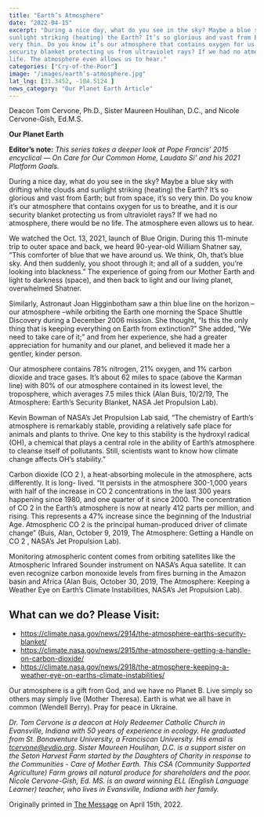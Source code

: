 ```yaml
---
title: "Earth’s Atmosphere"
date: "2022-04-15"
excerpt: "During a nice day, what do you see in the sky? Maybe a blue sky with drifting white clouds and
sunlight striking (heating) the Earth? It’s so glorious and vast from Earth; but from space, it’s so
very thin. Do you know it’s our atmosphere that contains oxygen for us to breathe, and it is our
security blanket protecting us from ultraviolet rays? If we had no atmosphere, there would be no
life. The atmosphere even allows us to hear."
categories: ["Cry-of-the-Poor"]
image: "/images/earth’s-atmosphere.jpg"
lat_lng: [31.3452, -104.5124 ]
news_category: "Our Planet Earth Article"
---
```


Deacon Tom Cervone, Ph.D., Sister Maureen Houlihan, D.C., and Nicole Cervone-Gish, Ed.M.S.

**Our Planet Earth**

**Editor’s note:**
_This series takes a deeper look at Pope Francis’ 2015 encyclical ― On Care for Our Common
Home, Laudato Si’ and his 2021 Platform Goals._

During a nice day, what do you see in the sky? Maybe a blue sky with drifting white clouds and
sunlight striking (heating) the Earth? It’s so glorious and vast from Earth; but from space, it’s so
very thin. Do you know it’s our atmosphere that contains oxygen for us to breathe, and it is our
security blanket protecting us from ultraviolet rays? If we had no atmosphere, there would be no
life. The atmosphere even allows us to hear.

We watched the Oct. 13, 2021, launch of Blue Origin. During this 11-minute trip to outer space
and back, we heard 90-year-old William Shatner say, “This comforter of blue that we have
around us. We think, Oh, that’s blue sky. And then suddenly, you shoot through it; and all of a
sudden, you’re looking into blackness.” The experience of going from our Mother Earth and
light to darkness (space), and then back to light and our living planet, overwhelmed Shatner.

Similarly, Astronaut Joan Higginbotham saw a thin blue line on the horizon – our atmosphere
–while orbiting the Earth one morning the Space Shuttle Discovery during a December 2006
mission. She thought, “Is this the only thing that is keeping everything on Earth from
extinction?” She added, “We need to take care of it;” and from her experience, she had a greater
appreciation for humanity and our planet, and believed it made her a gentler, kinder person.

Our atmosphere contains 78% nitrogen, 21% oxygen, and 1% carbon dioxide and trace gases.
It’s about 62 miles to space (above the Karman line) with 80% of our atmosphere contained in its
lowest level, the troposphere, which averages 7.5 miles thick (Alan Buis, 10/2/19, The
Atmosphere: Earth’s Security Blanket, NASA Jet Propulsion Lab).

Kevin Bowman of NASA’s Jet Propulsion Lab said, “The chemistry of Earth’s atmosphere is
remarkably stable, providing a relatively safe place for animals and plants to thrive. One key to
this stability is the hydroxyl radical (OH), a chemical that plays a central role in the ability of
Earth’s atmosphere to cleanse itself of pollutants. Still, scientists want to know how climate
change affects OH’s stability.”

Carbon dioxide (CO 2 ), a heat-absorbing molecule in the atmosphere, acts differently. It is long-
lived. “It persists in the atmosphere 300-1,000 years with half of the increase in CO 2
concentrations in the last 300 years happening since 1980, and one quarter of it since 2000. The
concentration of CO 2 in the Earth’s atmosphere is now at nearly 412 parts per million, and rising.
This represents a 47% increase since the beginning of the Industrial Age. Atmospheric CO 2 is the
principal human-produced driver of climate change” (Buis, Alan, October 9, 2019, The
Atmosphere: Getting a Handle on CO 2 , NASA’s Jet Propulsion Lab).

Monitoring atmospheric content comes from orbiting satellites like the Atmospheric Infrared
Sounder instrument on NASA’s Aqua satellite. It can even recognize carbon monoxide levels
from fires burning in the Amazon basin and Africa (Alan Buis, October 30, 2019, The
Atmosphere: Keeping a Weather Eye on Earth’s Climate Instabilities, NASA’s Jet Propulsion
Lab).

## What can we do? Please Visit:

- https://climate.nasa.gov/news/2914/the-atmosphere-earths-security-blanket/
- https://climate.nasa.gov/news/2915/the-atmosphere-getting-a-handle-on-carbon-dioxide/
- https://climate.nasa.gov/news/2918/the-atmosphere-keeping-a-weather-eye-on-earths-climate-instabilities/

Our atmosphere is a gift from God, and we have no Planet B. Live simply so others may simply
live (Mother Theresa). Earth is what we all have in common (Wendell Berry). Pray for peace in
Ukraine.

_Dr. Tom Cervone is a deacon at Holy Redeemer Catholic Church in Evansville, Indiana with 50
years of experience in ecology. He graduated from St. Bonaventure University, a Franciscan
University. His email is tcervone@evdio.org. Sister Maureen Houlihan, D.C. is a support sister
on the Seton Harvest Farm started by the Daughters of Charity in response to the Communities -
Care of Mother Earth. This CSA (Community Supported Agriculture) Farm grows all natural
produce for shareholders and the poor. Nicole Cervone-Gish, Ed. MS. is an award winning ELL
(English Language Learner) teacher, who lives in Evansville, Indiana with her family._

Originally printed in [The Message](https://evdiomessage.org/) on April 15th, 2022.
